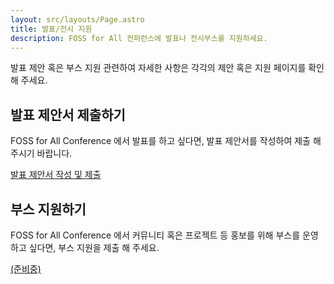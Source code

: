 ```yaml
---
layout: src/layouts/Page.astro
title: 발표/전시 지원
description: FOSS for All 컨퍼런스에 발표나 전시부스를 지원하세요.
---
```


발표 제안 혹은 부스 지원 관련하여 자세한 사항은 각각의 제안 혹은 지원 페이지를 확인 해 주세요.

<div class="fixed-grid has-2-cols-desktop has-2-cols-tablet has-1-cols-mobile">
  <div class="grid">
    <div class="cell">
    <div class="card">
  <div class="card-content">
    <h2 class="title">
      발표 제안서 제출하기
    </h2>
    <p>FOSS for All Conference 에서 발표를 하고 싶다면, 발표 제안서를 작성하여 제출 해 주시기 바랍니다.</p>
  </div>
  <footer class="card-footer">
    <a href="https://pretalx.fossforall.org/2025/" class="card-footer-item">발표 제안서 작성 및 제출</a>
  </footer>
</div>
    </div>
    <div class="cell">
    <div class="card">
  <div class="card-content">
    <h2 class="title">
      부스 지원하기
    </h2>
    <p>FOSS for All Conference 에서 커뮤니티 혹은 프로젝트 등 홍보를 위해 부스를 운영하고 싶다면, 부스 지원을 제출 해 주세요.</p>
  </div>
  <footer class="card-footer">
    <a href="#" class="card-footer-item">(준비중)</a>
  </footer>
</div>
    </div>
  </div>
</div>
